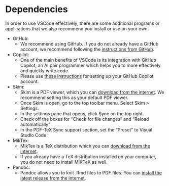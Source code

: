 # Dependencies {.sec-installation}

In order to use VSCode effectively, there are some additional programs or applications that we also recommend you install or use on your own.

* GitHub:
  * We recommend using GitHub. If you do not already have a GitHub account, we recommend following the [instructions from GitHub](https://docs.github.com/en/get-started).
* Copilot:
  * One of the main benefits of VSCode is its integration with GitHub Copilot, an AI pair programmer which helps you to more effectively and quickly write code.
  * Please use [these instructions](https://docs.github.com/en/copilot/quickstart) for setting up your GitHub Copilot account.
* Skim:
  * Skim is a PDF viewer, which you can [download from the internet](https://skim-app.sourceforge.io/). We recommend setting this as your default PDF viewer.
  * Once Skim is open, go to the top toolbar menu. Select Skim > Settings.
  * In the settings pane that opens, click Sync on the top right.
  * Check off the boxes for "Check for file changes" and "Reload automatically"
  * In the PDF-TeX Sync support section, set the "Preset" to Visual Studio Code
* MikTex:
  * MikTex is a TeX distribution which you can [download from the internet](https://miktex.org/download).
  * If you already have a TeX distribution installed on your computer, you do not need to install MiKTeX as well.
* Pandoc:
  * Pandoc allows you to knit .Rmd files to PDF files. You can [install the latest release from the internet](https://pandoc.org/installing.html).
